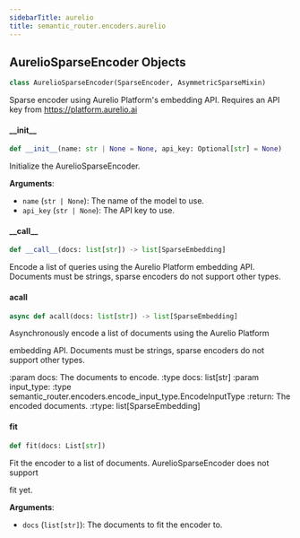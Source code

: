 ```yaml
---
sidebarTitle: aurelio
title: semantic_router.encoders.aurelio
---
```


## AurelioSparseEncoder Objects

```python
class AurelioSparseEncoder(SparseEncoder, AsymmetricSparseMixin)
```

Sparse encoder using Aurelio Platform&#x27;s embedding API. Requires an API key from
https://platform.aurelio.ai

#### \_\_init\_\_

```python
def __init__(name: str | None = None, api_key: Optional[str] = None)
```

Initialize the AurelioSparseEncoder.

**Arguments**:

- `name` (`str | None`): The name of the model to use.
- `api_key` (`str | None`): The API key to use.

#### \_\_call\_\_

```python
def __call__(docs: list[str]) -> list[SparseEmbedding]
```

Encode a list of queries using the Aurelio Platform embedding API. Documents
must be strings, sparse encoders do not support other types.

#### acall

```python
async def acall(docs: list[str]) -> list[SparseEmbedding]
```

Asynchronously encode a list of documents using the Aurelio Platform

embedding API. Documents must be strings, sparse encoders do not support other
types.

:param docs: The documents to encode.
:type docs: list[str]
:param input_type:
:type semantic_router.encoders.encode_input_type.EncodeInputType
:return: The encoded documents.
:rtype: list[SparseEmbedding]


#### fit

```python
def fit(docs: List[str])
```

Fit the encoder to a list of documents. AurelioSparseEncoder does not support

fit yet.

**Arguments**:

- `docs` (`list[str]`): The documents to fit the encoder to.

